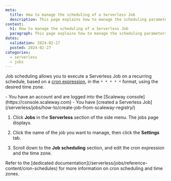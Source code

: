 ```yaml
---
meta:
  title: How to manage the scheduling of a Serverless Job
  description: This page explains how to manage the scheduling parameters of a Serverless Job
content:
  h1: How to manage the scheduling of a Serverless Job
  paragraph: This page explains how to manage the scheduling parameters of a Serverless Job
dates:
  validation: 2024-02-27
  posted: 2024-02-27
categories:
  - serverless
  - jobs
---
```


Job scheduling allows you to execute a Serverless Job on a recurring schedule, based on a [cron expression](/serverless/jobs/reference-content/cron-schedules), in the `* * * * *` format, using the desired time zone.

<Macro id="iam-requirements" />

<Message type="requirement">
  - You have an account and are logged into the [Scaleway console](https://console.scaleway.com)
  - You have [created a Serverless Job](/serverless/jobs/how-to/create-job-from-scaleway-registry/)
</Message>

1. Click **Jobs** in the **Serverless** section of the side menu. The jobs page displays.

2. Click the name of the job you want to manage, then click the **Settings** tab.

3. Scroll down to the **Job scheduling** section, and edit the cron expression and the time zone.

<Message type="note">
Refer to the [dedicated documentation](/serverless/jobs/reference-content/cron-schedules) for more information on cron scheduling and time zones.
</Message>
